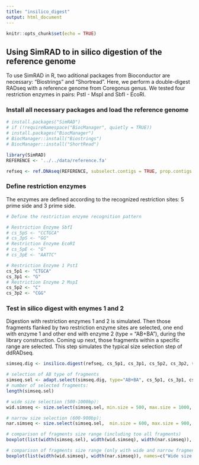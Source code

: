 ```yaml
---
title: "insilico_digest"
output: html_document
---
```


```r
knitr::opts_chunk$set(echo = TRUE)
```

## Using SimRAD to in silico digestion of the reference genome

To use SimRAD in R, two aditional packages from Bioconductor are necessary: "Biostrings" and "Shortread". Here, we perform a double-digest RADseq with a reference genome from Coregonus genus. We tested four restriction enzymes in pairs: PstI - MspI and SbfI - EcoRI.

### Install all necessary packages and load the reference genome 
```r

# install.packages("SimRAD")
# if (!requireNamespace("BiocManager", quietly = TRUE))
# install.packages("BiocManager")
# BiocManager::install("Biostrings")
# BiocManager::install("ShortRead")

library(SimRAD)
REFERENCE <- '../../data/reference.fa'

refseq <- ref.DNAseq(REFERENCE, subselect.contigs = TRUE, prop.contigs = 0.1)

```
### Define restriction enzymes 
The enzymes are defined according to the recognized restriction sites: 5 prime side and 3 prime side.

```r
# Define the restriction enzyme recognition pattern

# Restriction Enzyme SbfI
# cs_5pS <- "CCTGCA"
# cs_3pS <- "GG"
# Restriction Enzyme EcoRI
# cs_5pE <- "G"
# cs_3pE <- "AATTC"

# Restriction Enzyme 1 PstI
cs_5p1 <- "CTGCA"
cs_3p1 <- "G"
# Restriction Enzyme 2 MspI
cs_5p2 <- "C"
cs_3p2 <- "CGG"
```

### Test in silico digest with enymes 1 and 2 
Digestion with restriction enzymes 1 and 2 is simulated. Then those fragments flanked by two restriction enzyme sites are selected, one end with enzyme 1 and other end with enzyme 2 (type = "AB+BA"), during the library construction. Coming up next, those fragments within a specific range are selected. This step simulates the typical size selection step of ddRADseq. 

```r
simseq.dig <- insilico.digest(refseq, cs_5p1, cs_3p1, cs_5p2, cs_3p2, verbose=TRUE)

# selection of AB type of fragments
simseq.sel <- adapt.select(simseq.dig, type="AB+BA", cs_5p1, cs_3p1, cs_5p2, cs_3p2)
# number of selected fragments: 
length(simseq.sel)

# wide size selection (500-1000bp):
wid.simseq <- size.select(simseq.sel, min.size = 500, max.size = 1000, graph=TRUE, verbose=TRUE)

# narrow size selection (600-900bp):
nar.simseq <- size.select(simseq.sel,  min.size = 600, max.size = 900, graph=TRUE, verbose=TRUE)

# comparison of fragments size range (including too all fragments) 
boxplot(list(width(simseq.sel), width(wid.simseq), width(nar.simseq)), names=c("All fragments", "Wide size selection", "Narrow size selection"), ylab="Locus size (bp)")

# comparison of fragments size range (only with wide and narrow fragments) 
boxplot(list(width(wid.simseq), width(nar.simseq)), names=c("Wide size selection", "Narrow size selection"), ylab="Locus size (bp)")

```



